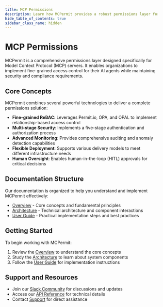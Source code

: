 ```yaml
---
title: MCP Permissions
description: Learn how MCPermit provides a robust permissions layer for Model Context Protocol (MCP) servers, ensuring secure and controlled access for AI agents
hide_table_of_contents: true
sidebar_class_name: hidden
---
```


# MCP Permissions

MCPermit is a comprehensive permissions layer designed specifically for Model Context Protocol (MCP) servers. It enables organizations to implement fine-grained access control for their AI agents while maintaining security and compliance requirements.

## Core Concepts

MCPermit combines several powerful technologies to deliver a complete permissions solution:

- **Fine-grained ReBAC**: Leverages Permit.io, OPA, and OPAL to implement relationship-based access control
- **Multi-stage Security**: Implements a five-stage authentication and authorization process
- **Advanced Monitoring**: Provides comprehensive auditing and anomaly detection capabilities
- **Flexible Deployment**: Supports various delivery models to meet different infrastructure needs
- **Human Oversight**: Enables human-in-the-loop (HITL) approvals for critical decisions

## Documentation Structure

Our documentation is organized to help you understand and implement MCPermit effectively:

- [Overview](/mcp-permissions/overview/) - Core concepts and fundamental principles
- [Architecture](/mcp-permissions/architecture/) - Technical architecture and component interactions
- [User Guide](/mcp-permissions/guide/) - Practical implementation steps and best practices

## Getting Started

To begin working with MCPermit:

1. Review the [Overview](/mcp-permissions/overview/) to understand the core concepts
2. Study the [Architecture](/mcp-permissions/architecture/) to learn about system components
3. Follow the [User Guide](/mcp-permissions/guide/) for implementation instructions

## Support and Resources

- Join our [Slack Community](https://permit-io.slack.com/join/shared_invite/zt-nz6yjgnp-RlP9rtOPwO0n0aH_vLbmBQ#/shared-invite/email) for discussions and updates
- Access our [API Reference](https://api.permit.io/v2/redoc) for technical details
- Contact [Support](mailto:support@permit.io) for direct assistance 